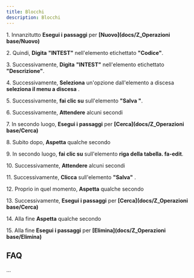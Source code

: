 ```yaml
---
title: Blocchi
description: Blocchi
---
```

1\. Innanzitutto **Esegui i passaggi** per **[Nuovo](docs/Z_Operazioni base/Nuovo)**  
  
2\. Quindi, **Digita** **"INTEST"** nell'elemento etichettato **"Codice"**.  
  
3\. Successivamente, **Digita** **"INTEST"** nell'elemento etichettato **"Descrizione"**.  
  
4\. Successivamente, **Seleziona** un'opzione dall'elemento a discesa **seleziona il menu a discesa** .  
  
5\. Successivamente, **fai clic su** sull'elemento **"Salva "**.  
  
6\. Successivamente, **Attendere** alcuni secondi  
  
7\. In secondo luogo, **Esegui i passaggi** per **[Cerca](docs/Z_Operazioni base/Cerca)**  
  
8\. Subito dopo, **Aspetta** qualche secondo  
  
9\. In secondo luogo, **fai clic su** sull'elemento **riga della tabella. fa-edit**.  
  
10\. Successivamente, **Attendere** alcuni secondi  
  
11\. Successivamente, **Clicca** sull'elemento **"Salva"** .  
  
12\. Proprio in quel momento, **Aspetta** qualche secondo  
  
13\. Successivamente, **Esegui i passaggi** per **[Cerca](docs/Z_Operazioni base/Cerca)**  
  
14\. Alla fine **Aspetta** qualche secondo  
  
15\. Alla fine **Esegui i passaggi** per **[Elimina](docs/Z_Operazioni base/Elimina)**  

FAQ
---

...